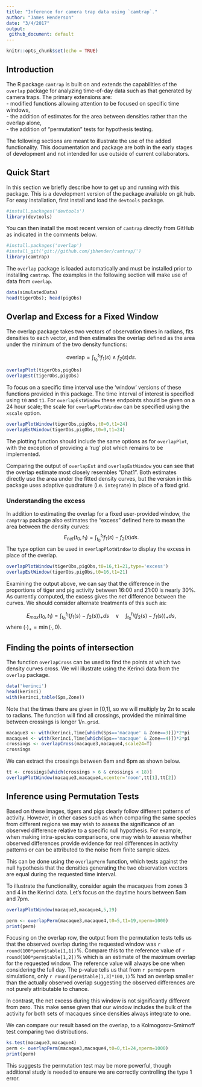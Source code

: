 ```yaml
---
title: "Inference for camera trap data using `camtrap`."
author: "James Henderson"
date: "3/4/2017"
output:
 github_document: default
---
```


```r
knitr::opts_chunk$set(echo = TRUE)
```

## Introduction

The R package `camtrap` is built on and extends the capabilities of
the `overlap` package for analyzing time-of-day data such as that generated by 
camera traps. The primary extensions are:  
- modified functions allowing attention to be focused on specific time windows,  
- the addition of estimates for the area between densities rather than the
overlap alone,  
- the addition of "permutation" tests for hypothesis testing.  

The following sections are meant to illustrate the use of the added functionality.
This documentation and package are both in the early stages of development and not
intended for use outside of current collaborators.  

## Quick Start
In this section we briefly describe how to get up and running with this package.
This is a development version of the package available on git hub. For easy installation,
first install and load the `devtools` package.

```r
#install.packages('devtools')
library(devtools)
```

You can then install the most recent version of `camtrap` directly from 
GitHub as indicated in the comments below.

```r
#install.packages('overlap')
#install_git('git://github.com/jbhender/camtrap/')
library(camtrap)
```

The `overlap` package is loaded automatically and must be installed prior to installing
`camtrap`. The examples in the following section will make use of data from
`overlap`.

```r
data(simulatedData)
head(tigerObs); head(pigObs)
```

## Overlap and Excess for a Fixed Window

The overlap package takes two vectors of observation times in radians,
fits densities to each vector, and then estimates the overlap defined as the 
area under the minimum of the two density functions:

$$
\textrm{overlap} = \int_{t_0}^{t_1} f_1(s) \wedge f_2(s) ds.
$$

```r
overlapPlot(tigerObs,pigObs)
overlapEst(tigerObs,pigObs)
```

To focus on a specific time interval use the 'window' versions of
these functions provided in this package. The time interval of interest is 
specified using `t0` and `t1`. For `overlapEstWindow` these endpoints should be 
given on a 24 hour scale; the scale for `overlapPlotWindow` can be specified
using the `xscale` option. 
 
```r
overlapPlotWindow(tigerObs,pigObs,t0=0,t1=24)
overlapEstWindow(tigerObs,pigObs,t0=0,t1=24)
```

The plotting function should include the same options as for
`overlapPlot`, with the exception of providing a 'rug' plot which remains
to be implemented. 

Comparing the output of `overlapEst` and `overlapEstWindow` you can see
that the overlap estimate most closely resembles "Dhat1". Both estimates directly
use the area under the fitted density curves, but the version in this package
uses adaptive quadrature (i.e. `integrate`) in place of a fixed grid.  

### Understanding the excess

In addition to estimating the overlap for a fixed user-provided window,
the `camptrap` package also estimates the "excess" defined here to mean 
the area between the density curves:
$$
E_{net}(t_0,t_1) = \int_{t_0}^{t_1} f_1(s) - f_2(s) ds. 
$$
The `type` option can be used in
`overlapPlotWindow` to display the excess in place of the overlap.

```r
overlapPlotWindow(tigerObs,pigObs,t0=16,t1=21,type='excess')
overlapEstWindow(tigerObs,pigObs,t0=16,t1=21)
```

Examining the output above, we can say that the difference in the proportions of
tiger and pig activity between 16:00 and 21:00 is nearly 30%. As currently
computed, the excess gives the *net* difference between the curves. We 
should consider alternate treatments of this such as:

$$
E_{max}(t_0,t_1) = \int_{t_0}^{t_1} (f_1(s) - f_2(s))_+ ds \quad \vee 
\quad \int_{t_0}^{t_1} (f_2(s) - f_1(s))_+ ds,
$$
where $(\cdot)_+ = \min(\cdot,0)$.

## Finding the points of intersection
The function `overlapCross` can be used to find the points at which
two density curves cross. We will illustrate using the Kerinci data
from the `overlap` package. 

```r
data('kerinci')
head(kerinci)
with(kerinci,table(Sps,Zone))
```

Note that the times there are given in [0,1], so we will multiply
by $2\pi$ to scale to radians. The function will find all crossings, provided 
the minimal time between crossings is longer 1/`n.grid`. 

```r
macaque3 <- with(kerinci,Time[which(Sps=='macaque' & Zone==3)])*2*pi
macaque4 <- with(kerinci,Time[which(Sps=='macaque' & Zone==4)])*2*pi
crossings <- overlapCross(macaque3,macaque4,scale24=T)
crossings
```

We can extract the crossings between 6am and 6pm as shown below. 
```r
tt <- crossings[which(crossings > 6 & crossings < 18)]
overlapPlotWindow(macaque3,macaque4,xcenter='noon',tt[1],tt[2])
```

## Inference using Permutation Tests ##
Based on these images, tigers and pigs clearly follow different patterns of 
activity. However, in other cases such as when comparing the same species from
different regions we may wish to assess the significance of an observed
difference relative to a specific null hypothesis. For example, when making 
intra-species comparisons, one may wish to assess whether observed differences
provide evidence for real differences in activity patterns or can be attributed 
to the noise from finite sample sizes.  

This can be done using the `overlapPerm` function, which tests against the 
null hypothesis that the densities generating the two observation vectors are
equal during the requested time interval.

To illustrate the functionality, consider again the macaques from zones 3 and 4
in the Kerinci data. Let's focus on the daytime hours between 5am and 7pm.

```r
overlapPlotWindow(macaque3,macaque4,5,19)
```

```r
perm <- overlapPerm(macaque3,macaque4,t0=5,t1=19,nperm=1000)
print(perm)
```

Focusing on the overlap row, the output from the permutation tests tells us that
the observed overlap during the requested window was `r round(100*perm$table[1,1])`%. 
Compare this to the reference value of `r round(100*perm$table[1,2])`%
which is an estimate of the maximum overlap for the
requested window. The reference value will always be one when considering the
full day. The p-value tells us that from `r perm$nperm` simulations, only 
`r round(perm$table[1,3]*100,1)`% had an overlap smaller than the actually observed
overlap suggesting the observed differences are not purely attributable to chance.

In contrast, the net excess during this window is not significantly different from 
zero. This make sense given that our window includes the bulk of the activity for
both sets of macaques since densities always integrate to one. 

We can compare our result based on the overlap, to a Kolmogorov-Smirnoff test 
comparing two distributions.
```r
ks.test(macaque3,macaque4)
perm <- overlapPerm(macaque3,macaque4,t0=0,t1=24,nperm=1000)
print(perm)
```

This suggests the permutation test may be more powerful, though additional study
is needed to ensure we are correctly controlling the type 1 error.  
